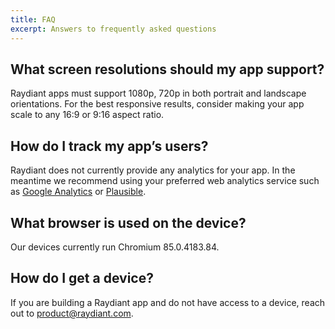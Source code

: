 ```yaml
---
title: FAQ
excerpt: Answers to frequently asked questions
---
```


## What screen resolutions should my app support?

Raydiant apps must support 1080p, 720p in both portrait and landscape orientations. For the best responsive results, consider making your app scale to any 16:9 or 9:16 aspect ratio.

## How do I track my app’s users?

Raydiant does not currently provide any analytics for your app. In the meantime we recommend using your preferred web analytics service such as [Google Analytics](https://analytics.google.com/analytics/web/) or [Plausible](https://plausible.io/).

## What browser is used on the device?

Our devices currently run Chromium 85.0.4183.84.

## How do I get a device?

If you are building a Raydiant app and do not have access to a device, reach out to [product@raydiant.com](mailto:product@raydiant.com).
